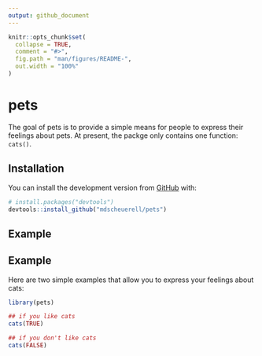 ```yaml
---
output: github_document
---
```


<!-- README.md is generated from README.Rmd. Please edit that file -->

```r
knitr::opts_chunk$set(
  collapse = TRUE,
  comment = "#>",
  fig.path = "man/figures/README-",
  out.width = "100%"
)
```

# pets


The goal of pets is to provide a simple means for people to express their feelings about pets. At present, the packge only contains one function: `cats()`.

## Installation

You can install the development version from [GitHub](https://github.com/) with:

``` r
# install.packages("devtools")
devtools::install_github("mdscheuerell/pets")
```

## Example

## Example

Here are two simple examples that allow you to express your feelings about cats:

```r
library(pets)

## if you like cats
cats(TRUE)

## if you don't like cats
cats(FALSE)
```

